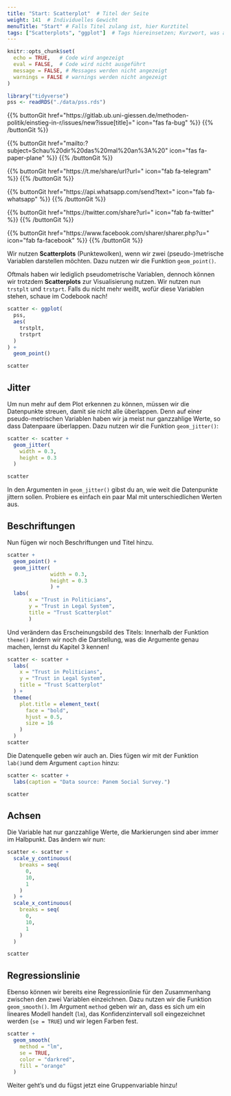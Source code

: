 ```yaml
---
title: "Start: Scatterplot"  # Titel der Seite
weight: 141  # Individuelles Gewicht 
menuTitle: "Start" # Falls Titel zulang ist, hier Kurztitel
tags: ["Scatterplots", "ggplot"]  # Tags hiereinsetzen; Kurzwort, was auf der Seite passsiert
---
```

```r
knitr::opts_chunk$set(
  echo = TRUE,   # Code wird angezeigt
  eval = FALSE,  # Code wird nicht ausgeführt
  message = FALSE, # Messages werden nicht angezeigt
  warnings = FALSE # warnings werden nicht angezeigt
)

library("tidyverse")
pss <- readRDS("./data/pss.rds")
```

{{% buttonGit href=\"https\:\/\/gitlab.ub.uni-giessen.de\/methoden-politik\/einstieg-in-r\/issues\/new?issue[title]=\" icon=\"fas fa-bug\" %}} {{% /buttonGit %}} 

{{% buttonGit href=\"mailto\:?subject=Schau\%20dir\%20das\%20mal\%20an\%3A\%20\" icon=\"fas fa-paper-plane\" %}} {{% /buttonGit %}}

{{% buttonGit href=\"https\:\/\/t.me\/share\/url?url=\" icon=\"fab fa-telegram\" %}} {{% /buttonGit %}}

{{% buttonGit href=\"https\:\/\/api.whatsapp.com\/send?text=\" icon=\"fab fa-whatsapp\" %}} {{% /buttonGit %}}

{{% buttonGit href=\"https\:\/\/twitter.com\/share?url=\" icon=\"fab fa-twitter\" %}} {{% /buttonGit %}}

{{% buttonGit href=\"https\:\/\/www.facebook.com\/sharer\/sharer.php?u=\" icon=\"fab fa-facebook\" %}} {{% /buttonGit %}}

Wir nutzen **Scatterplots** (Punktewolken), wenn wir zwei (pseudo-)metrische Variablen darstellen möchten. Dazu nutzen wir die Funktion `geom_point()`.

Oftmals haben wir lediglich pseudometrische Variablen, dennoch können wir trotzdem **Scatterplots** zur Visualisierung nutzen. Wir nutzen nun `trstplt` und `trstprt`. Falls du nicht mehr weißt, wofür diese Variablen stehen, schaue im Codebook nach!

```r
scatter <- ggplot(
  pss, 
  aes(
    trstplt, 
    trstprt
  )
) + 
  geom_point()

scatter
```

## Jitter
Um nun mehr auf dem Plot erkennen zu können, müssen wir die Datenpunkte streuen, damit sie nicht alle überlappen. Denn auf einer pseudo-metrischen Variablen haben wir ja meist nur ganzzahlige Werte, so dass Datenpaare überlappen.  Dazu nutzen wir die Funktion `geom_jitter()`:

```r
scatter <- scatter +
  geom_jitter(
    width = 0.3,
    height = 0.3
  )

scatter
```

In den Argumenten in `geom_jitter()` gibst du an, wie weit die Datenpunkte jittern sollen. Probiere es einfach ein paar Mal mit unterschiedlichen Werten aus. 

## Beschriftungen
Nun fügen wir noch Beschriftungen und Titel hinzu.
```r
scatter +
  geom_point() +
  geom_jitter(
              width = 0.3, 
              height = 0.3
              ) +
  labs(
       x = "Trust in Politicians", 
       y = "Trust in Legal System", 
       title = "Trust Scatterplot"
       )
```

Und verändern das Erscheinungsbild des Titels: Innerhalb der Funktion `theme()` ändern wir noch die Darstellung, was die Argumente genau machen, lernst du Kapitel 3 kennen!

```r
scatter <- scatter +
  labs(
    x = "Trust in Politicians",
    y = "Trust in Legal System", 
    title = "Trust Scatterplot"
  ) +
  theme(
    plot.title = element_text(
      face = "bold", 
      hjust = 0.5, 
      size = 16
    )
  )
scatter
```

Die Datenquelle geben wir auch an. Dies fügen wir mit der Funktion `lab()`und dem Argument `caption` hinzu:
```r
scatter <- scatter + 
  labs(caption = "Data source: Panem Social Survey.")

scatter
```

## Achsen
Die Variable hat nur ganzzahlige Werte, die Markierungen sind aber immer im Halbpunkt. Das ändern wir nun:
```r
scatter <- scatter +
  scale_y_continuous(
    breaks = seq(
      0, 
      10, 
      1
    )
  ) + 
  scale_x_continuous(
    breaks = seq(
      0,
      10,
      1
    )
  )

scatter
```

## Regressionslinie
Ebenso können wir bereits eine Regressionlinie für den Zusammenhang zwischen den zwei Variablen einzeichnen. Dazu nutzen wir die Funktion `geom_smooth()`. Im Argument `method` geben wir an, dass es sich um ein lineares Modell handelt (`lm`), das Konfidenzintervall soll eingezeichnet werden (`se = TRUE`) und wir legen Farben fest. 
```r
scatter + 
  geom_smooth(
    method = "lm", 
    se = TRUE, 
    color = "darkred",
    fill = "orange"
  )
```

Weiter geht's und du fügst jetzt eine Gruppenvariable hinzu!